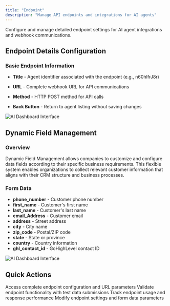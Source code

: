 ```yaml
---
title: "Endpoint"
description: "Manage API endpoints and integrations for AI agents"
---
```


Configure and manage detailed endpoint settings for AI agent integrations and webhook communications.

## Endpoint Details Configuration

### Basic Endpoint Information
- **Title** - Agent identifier associated with the endpoint (e.g., n60hIfrJ8r)
- **URL** - Complete webhook URL for API communications
  
- **Method** - HTTP POST method for API calls
- **Back Button** - Return to agent listing without saving changes

![AI Dashboard Interface](/images/ai/dashbaord-agent-endpoint.png)

## Dynamic Field Management

### Overview
Dynamic Field Management allows companies to customize and configure data fields according to their specific business requirements. This flexible system enables organizations to collect relevant customer information that aligns with their CRM structure and business processes.



### Form Data
- **phone_number** - Customer phone number
- **first_name** - Customer's first name  
- **last_name** - Customer's last name
- **email_Address** - Customer email
- **address** - Street address
- **city** - City name
- **zip_code** - Postal/ZIP code
- **state** - State or province
- **country** - Country information
- **ghl_contact_id** - GoHighLevel contact ID



![AI Dashboard Interface](/images/ai/dashbaord-agent-endpointform.png)
## Quick Actions

<CardGroup cols={2}>
  <Card title="View Endpoint Details" icon="eye">
    Access complete endpoint configuration and URL parameters
  </Card>
  <Card title="Test Endpoint" icon="play">
    Validate endpoint functionality with test data submissions
  </Card>
  <Card title="Monitor Activity" icon="activity">
    Track endpoint usage and response performance
  </Card>
  <Card title="Update Configuration" icon="gear">
    Modify endpoint settings and form data parameters
  </Card>
</CardGroup> 